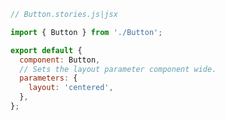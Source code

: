 ```js
// Button.stories.js|jsx

import { Button } from './Button';

export default {
  component: Button,
  // Sets the layout parameter component wide.
  parameters: {
    layout: 'centered',
  },
};
```
